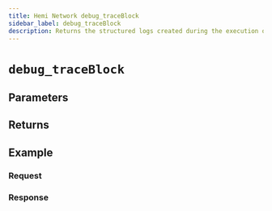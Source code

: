 ```yaml
---
title: Hemi Network debug_traceBlock
sidebar_label: debug_traceBlock
description: Returns the structured logs created during the execution of EVM between two blocks.
---
```



# `debug_traceBlock`

<Description />

## Parameters


<Params />

## Returns


<Returns />

## Example


<Example />

### Request


<Request />

### Response


<Response />